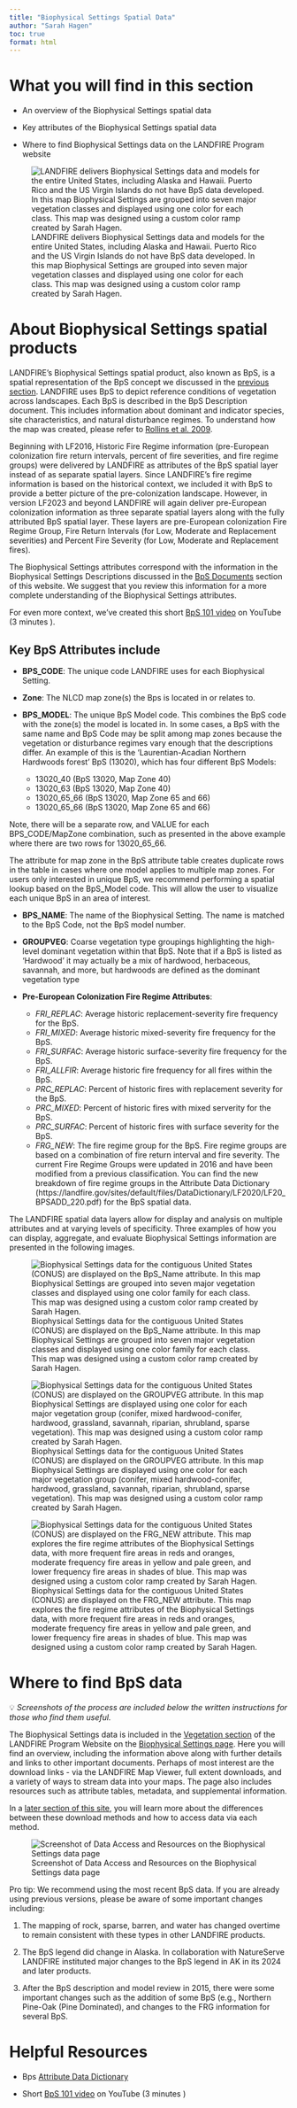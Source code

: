 ---
title: "Biophysical Settings Spatial Data"
author: "Sarah Hagen"
toc: true
format: html
---

# What you will find in this section

-   An overview of the Biophysical Settings spatial data

-   Key attributes of the Biophysical Settings spatial data

-   Where to find Biophysical Settings data on the LANDFIRE Program website

![LANDFIRE delivers Biophysical Settings data and models for the entire United States, including Alaska and Hawaii. Puerto Rico and the US Virgin Islands do not have BpS data developed. In this map Biophysical Settings are grouped into seven major vegetation classes and displayed using one color for each class. This map was designed using a custom color ramp created by Sarah Hagen.](images/1-bps-map.bmp){fig-alt="A map of the Biophysical Settings data for the Contiguous United States, Alaska, and Hawaii." fig-align="center"}

# About Biophysical Settings spatial products

LANDFIRE’s Biophysical Settings spatial product, also known as BpS, is a spatial representation of the BpS concept we discussed in the [previous section](1-bps.qmd). LANDFIRE uses BpS to depict reference conditions of vegetation across landscapes. Each BpS is described in the BpS Description document. This includes information about dominant and indicator species, site characteristics, and natural disturbance regimes. To understand how the map was created, please refer to [Rollins et al. 2009](https://www.conservationgateway.org/Documents/rollins2009landfire.pdf).

Beginning with LF2016, Historic Fire Regime information (pre-European colonization fire return intervals, percent of fire severities, and fire regime groups) were delivered by LANDFIRE as attributes of the BpS spatial layer instead of as separate spatial layers. Since LANDFIRE’s fire regime information is based on the historical context, we included it with BpS to provide a better picture of the pre-colonization landscape. However, in version LF2023 and beyond LANDFIRE will again deliver pre-European colonization information as three separate spatial layers along with the fully attributed BpS spatial layer. These layers are pre-European colonization Fire Regime Group, Fire Return Intervals (for Low, Moderate and Replacement severities) and Percent Fire Severity (for Low, Moderate and Replacement fires). 

The Biophysical Settings attributes correspond with the information in the Biophysical Settings Descriptions discussed in the [BpS Documents](3-bps_documents.qmd) section of this website. We suggest that you review this information for a more complete understanding of the Biophysical Settings attributes.

For even more context, we’ve created this short [BpS 101 video](https://youtu.be/xjaWJCe7udQ) on YouTube (3 minutes ).

## Key BpS Attributes include

-   **BPS_CODE**: The unique code LANDFIRE uses for each Biophysical Setting.

-   **Zone**: The NLCD map zone(s) the Bps is located in or relates to.

-   **BPS_MODEL**: The unique BpS Model code. This combines the BpS code with the zone(s) the model is located in. In some cases, a BpS with the same name and BpS Code may be split among map zones because the vegetation or disturbance regimes vary enough that the descriptions differ. An example of this is the ‘Laurentian-Acadian Northern Hardwoods forest’ BpS (13020), which has four different BpS Models:

    -   13020_40 (BpS 13020, Map Zone 40)
    -   13020_63 (BpS 13020, Map Zone 40)
    -   13020_65_66 (BpS 13020, Map Zone 65 and 66)
    -   13020_65_66 (BpS 13020, Map Zone 65 and 66)

::: callout-note
Note, there will be a separate row, and VALUE for each BPS_CODE/MapZone combination, such as presented in the above example where there are two rows for 13020_65_66.
:::

::: callout-tip
The attribute for map zone in the BpS attribute table creates duplicate rows in the table in cases where one model applies to multiple map zones. For users only interested in unique BpS, we recommend performing a spatial lookup based on the BpS_Model code. This will allow the user to visualize each unique BpS in an area of interest.
:::

-   **BPS_NAME**: The name of the Biophysical Setting. The name is matched to the BpS Code, not the BpS model number.

-   **GROUPVEG**: Coarse vegetation type groupings highlighting the high-level dominant vegetation within that BpS. Note that if a BpS is listed as ‘Hardwood’ it may actually be a mix of hardwood, herbaceous, savannah, and more, but hardwoods are defined as the dominant vegetation type

-   **Pre-European Colonization Fire Regime Attributes**:

    -   *FRI_REPLAC*: Average historic replacement-severity fire frequency for the BpS.
    -   *FRI_MIXED*: Average historic mixed-severity fire frequency for the BpS.
    -   *FRI_SURFAC*: Average historic surface-severity fire frequency for the BpS.
    -   *FRI_ALLFIR*: Average historic fire frequency for all fires within the BpS.
    -   *PRC_REPLAC*: Percent of historic fires with replacement severity for the BpS.
    -   *PRC_MIXED*: Percent of historic fires with mixed serverity for the BpS.
    -   *PRC_SURFAC*: Percent of historic fires with surface severity for the BpS.
    -   *FRG_NEW*: The fire regime group for the BpS. Fire regime groups are based on a combination of fire return interval and fire severity. The current Fire Regime Groups were updated in 2016 and have been modified from a previous classification. You can find the new breakdown of fire regime groups in the Attribute Data Dictionary (https://landfire.gov/sites/default/files/DataDictionary/LF2020/LF20_BPSADD_220.pdf) for the BpS spatial data.
    
The LANDFIRE spatial data layers allow for display and analysis on multiple attributes and at varying levels of specificity. Three examples of how you can display, aggregate, and evaluate Biophysical Settings information are presented in the following images.

![Biophysical Settings data for the contiguous United States (CONUS) are displayed on the BpS_Name attribute. In this map Biophysical Settings are grouped into seven major vegetation classes and displayed using one color family for each class. This map was designed using a custom color ramp created by Sarah Hagen.](images/2-bps-map-name.bmp){fig-alt="A map of the Biophysical Settings data for the Contiguous United States. Text across the top reads 'Biophysical Settings Name'." fig-align="center"}


![Biophysical Settings data for the contiguous United States (CONUS) are displayed on the GROUPVEG attribute. In this map Biophysical Settings are displayed using one color for each major vegetation group (conifer, mixed hardwood-conifer, hardwood, grassland, savannah, riparian, shrubland, sparse vegetation). This map was designed using a custom color ramp created by Sarah Hagen.](images/3-bps-map-group.bmp){fig-alt="A map of the Biophysical Settings data for the Contiguous United States. Text across the top reads 'Biophysical Settings Group'." fig-align="center"}


![Biophysical Settings data for the contiguous United States (CONUS) are displayed on the FRG_NEW attribute. This map explores the fire regime attributes of the Biophysical Settings data, with more frequent fire areas in reds and oranges, moderate frequency fire areas in yellow and pale green, and lower frequency fire areas in shades of blue. This map was designed using a custom color ramp created by Sarah Hagen.](images/4-bps-map-frg.bmp){fig-alt="A map of the Biophysical Settings data for the Contiguous United States displayed on Fire Regime attributes. Text across the top reads 'Fire Regime Groups'." fig-align="center"}


# Where to find BpS data

💡 *Screenshots of the process are included below the written instructions for those who find them useful.*

The Biophysical Settings data is included in the [Vegetation section](https://landfire.gov/vegetation) of the LANDFIRE Program Website on the [Biophysical Settings page](https://landfire.gov/vegetation/bps). Here you will find an overview, including the information above along with further details and links to other important documents. Perhaps of most interest are the download links - via the LANDFIRE Map Viewer, full extent downloads, and a variety of ways to stream data into your maps. The page also includes resources such as attribute tables, metadata, and supplemental information.

::: callout-note
In a [later section of this site](../../../Get_Data/1-ways-to-get-data.qmd), you will learn more about the differences between these download methods and how to access data via each method.
:::

![Screenshot of Data Access and Resources on the Biophysical Settings data page](images/5-bps-spatial-lfgov.bmp){fig-alt="Location on landfire.gov, the LANDFIRE Program website, of where to find the Data Access and Resources sections of the Biophysical Settings data page. When you browse to landfire.gov/vegetation/bps, these resources are near the bottom of the page under the Data Access and Biophysical Settings Resources headings."}


::: callout-tip
Pro tip: We recommend using the most recent BpS data.  If you are already using previous versions, please be aware of some important changes including:

1.    The mapping of rock, sparse, barren, and water has changed overtime to remain consistent with these types in other LANDFIRE products.

2.    The BpS legend did change in Alaska. In collaboration with NatureServe LANDFIRE instituted major changes to the BpS legend in AK in its 2024 and later products.

3.    After the BpS description and model review in 2015, there were some important changes such as the addition of some BpS (e.g., Northern Pine-Oak (Pine Dominated), and changes to the FRG information for several BpS.
:::

# Helpful Resources

-   Bps [Attribute Data Dictionary](https://landfire.gov/sites/default/files/DataDictionary/LF2020/LF20_BPSADD_220.pdf)

-   Short [BpS 101 video](https://youtu.be/xjaWJCe7udQ) on YouTube (3 minutes )
